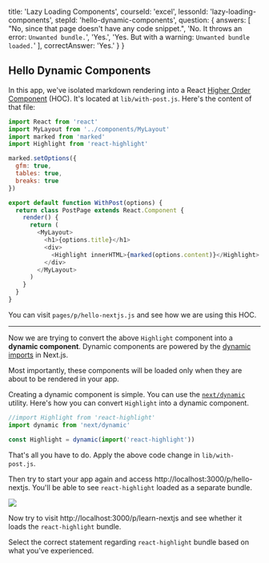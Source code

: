 
  title: 'Lazy Loading Components',
  courseId: 'excel',
  lessonId: 'lazy-loading-components',
  stepId: 'hello-dynamic-components',
  question: {
    answers: [
      "No, since that page doesn't have any code snippet.",
      'No. It throws an error: `Unwanted bundle.`',
      'Yes.',
      'Yes. But with a warning: `Unwanted bundle loaded.`'
    ],
    correctAnswer: 'Yes.'
  }
}

## Hello Dynamic Components

In this app, we've isolated markdown rendering into a React [Higher Order Component](https://reactjs.org/docs/higher-order-components.html) (HOC).
It's located at `lib/with-post.js`. Here's the content of that file:

```js
import React from 'react'
import MyLayout from '../components/MyLayout'
import marked from 'marked'
import Highlight from 'react-highlight'

marked.setOptions({
  gfm: true,
  tables: true,
  breaks: true
})

export default function WithPost(options) {
  return class PostPage extends React.Component {
    render() {
      return (
        <MyLayout>
          <h1>{options.title}</h1>
          <div>
            <Highlight innerHTML>{marked(options.content)}</Highlight>
          </div>
        </MyLayout>
      )
    }
  }
}
```

You can visit `pages/p/hello-nextjs.js` and see how we are using this HOC.

---

Now we are trying to convert the above `Highlight` component into a **dynamic component**. Dynamic components are powered by the [dynamic imports](https://nextjs.org/docs/#dynamic-import) in Next.js.

Most importantly, these components will be loaded only when they are about to be rendered in your app.

Creating a dynamic component is simple. You can use the [`next/dynamic`](https://nextjs.org/docs/#dynamic-import) utility. Here's how you can convert `Highlight` into a dynamic component.

```js
//import Highlight from 'react-highlight'
import dynamic from 'next/dynamic'

const Highlight = dynamic(import('react-highlight'))
```

That's all you have to do.
Apply the above code change in `lib/with-post.js`.

Then try to start your app again and access http://localhost:3000/p/hello-nextjs. You'll be able to see `react-highlight` loaded as a separate bundle.

![](https://user-images.githubusercontent.com/50838/28258428-ca7e1a96-6aee-11e7-95b8-ea7874649771.png)

Now try to visit http://localhost:3000/p/learn-nextjs and see whether it loads the `react-highlight` bundle.

Select the correct statement regarding `react-highlight` bundle based on what you've experienced.


